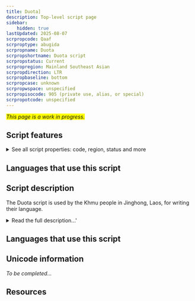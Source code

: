 ```yaml
---
title: Duota]
description: Top-level script page
sidebar:
    hidden: true
lastUpdated: 2025-08-07
scrpropcode: Qaaf
scrproptype: abugida
scrpropname: Duota
scrpropshortname: Duota script
scrpropstatus: Current
scrpropregion: Mainland Southeast Asian
scrpropdirection: LTR
scrpropbaseline: bottom
scrpropcase: unknown
scrpropwspace: unspecified
scrpropisocode: 905 (private use, alias, or special)
scrpropotcode: unspecified
---
```


<span style='background-color:yellow'>_This page is a work in progress._</span>


## Script features

<details>
<summary> See all script properties: code, region, status and more</summary>
<ScriptInfo />
</details>

## Languages that use this script

<WsList script='Qaaf' wsMax='5' />

## Script description

The Duota script is used by the Khmu people in Jinghong, Laos, for writing their language.

<details><summary>Read the full description...'</summary>_Not yet available._</details>

## Languages that use this script

<WsList script='Qaaf' wsMax='5' />

## Unicode information

_To be completed..._

## Resources

<ScriptResources detailSummary='seemore' />

